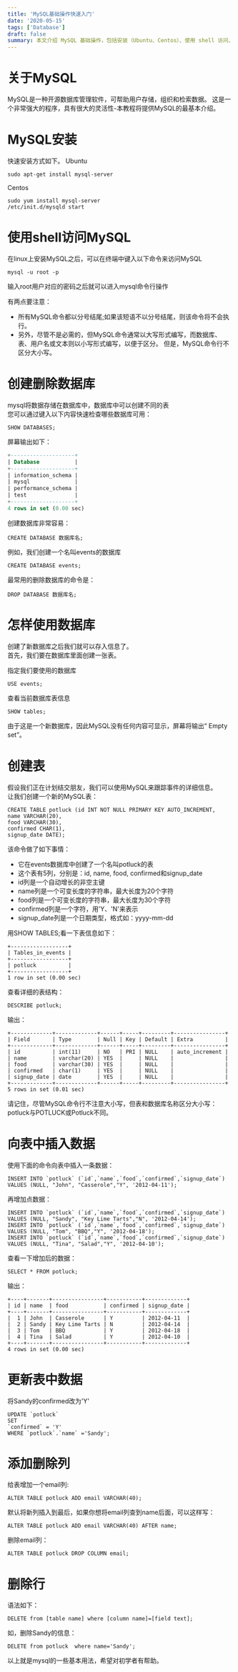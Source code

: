 ```yaml
---
title: 'MySQL基础操作快速入门'
date: '2020-05-15'
tags: ['Database']
draft: false
summary: 本文介绍 MySQL 基础操作，包括安装（Ubuntu、Centos）、使用 shell 访问、创建删除数据库（创建如“events”，删除命令）、使用数据库（先指定再查看表）、创建表（如“potluck”表结构）、插入数据、更新数据（改“Sandy”确认状态）、添加删除列、删除行等基本用法，对初学者有帮助。 
---
```


# 关于MySQL
MySQL是一种开源数据库管理软件，可帮助用户存储，组织和检索数据。
这是一个非常强大的程序，具有很大的灵活性-本教程将提供MySQL的最基本介绍。
# MySQL安装
快速安装方式如下。
Ubuntu
```text
sudo apt-get install mysql-server
```
Centos
```text
sudo yum install mysql-server
/etc/init.d/mysqld start
```
# 使用shell访问MySQL
在linux上安装MySQL之后，可以在终端中键入以下命令来访问MySQL
```text
mysql -u root -p
```
输入root用户对应的密码之后就可以进入mysql命令行操作

有两点要注意：
* 所有MySQL命令都以分号结尾;如果该短语不以分号结尾，则该命令将不会执行。
* 另外，尽管不是必需的，但MySQL命令通常以大写形式编写，而数据库、表、用户名或文本则以小写形式编写，以便于区分。
  但是，MySQL命令行不区分大小写。
  
# 创建删除数据库
mysql将数据存储在数据库中，数据库中可以创建不同的表  
您可以通过键入以下内容快速检查哪些数据库可用：
```text
SHOW DATABASES;
```
屏幕输出如下：
```sql
+--------------------+
| Database           |
+--------------------+
| information_schema |
| mysql              |
| performance_schema |
| test               |
+--------------------+
4 rows in set (0.00 sec)
```
创建数据库非常容易：
```mysql
CREATE DATABASE 数据库名;
```
例如，我们创建一个名叫events的数据库
```mysql
CREATE DATABASE events;
```
最常用的删除数据库的命令是：
```mysql
DROP DATABASE 数据库名;
```
# 怎样使用数据库
创建了新数据库之后我们就可以存入信息了。  
首先，我们要在数据库里面创建一张表。
  
指定我们要使用的数据库
```mysql
USE events;
```
查看当前数据库表信息
```mysql
SHOW tables; 
```
由于这是一个新数据库，因此MySQL没有任何内容可显示，屏幕将输出“ Empty set”。

# 创建表
假设我们正在计划结交朋友，我们可以使用MySQL来跟踪事件的详细信息。  
让我们创建一个新的MySQL表：
```mysql
CREATE TABLE potluck (id INT NOT NULL PRIMARY KEY AUTO_INCREMENT, 
name VARCHAR(20),
food VARCHAR(30),
confirmed CHAR(1), 
signup_date DATE);
```
该命令做了如下事情：
* 它在events数据库中创建了一个名叫potluck的表
* 这个表有5列，分别是：id, name, food, confirmed和signup_date
* id列是一个自动增长的非空主键
* name列是一个可变长度的字符串，最大长度为20个字符
* food列是一个可变长度的字符串，最大长度为30个字符
* confirmed列是一个字符，用'Y、'N'来表示
* signup_date列是一个日期类型，格式如：yyyy-mm-dd

用SHOW TABLES;看一下表信息如下：
```text
+------------------+
| Tables_in_events |
+------------------+
| potluck          |
+------------------+
1 row in set (0.00 sec)
```
查看详细的表结构：
```mysql
DESCRIBE potluck;
```
输出：
```text
+-------------+-------------+------+-----+---------+----------------+
| Field       | Type        | Null | Key | Default | Extra          |
+-------------+-------------+------+-----+---------+----------------+
| id          | int(11)     | NO   | PRI | NULL    | auto_increment |
| name        | varchar(20) | YES  |     | NULL    |                |
| food        | varchar(30) | YES  |     | NULL    |                |
| confirmed   | char(1)     | YES  |     | NULL    |                |
| signup_date | date        | YES  |     | NULL    |                |
+-------------+-------------+------+-----+---------+----------------+
5 rows in set (0.01 sec)
```
请记住，尽管MySQL命令行不注意大小写，但表和数据库名称区分大小写：potluck与POTLUCK或Potluck不同。

# 向表中插入数据
使用下面的命令向表中插入一条数据：
```mysql
INSERT INTO `potluck` (`id`,`name`,`food`,`confirmed`,`signup_date`) VALUES (NULL, "John", "Casserole","Y", '2012-04-11');
```
再增加点数据：
```mysql
INSERT INTO `potluck` (`id`,`name`,`food`,`confirmed`,`signup_date`) VALUES (NULL, "Sandy", "Key Lime Tarts","N", '2012-04-14');
INSERT INTO `potluck` (`id`,`name`,`food`,`confirmed`,`signup_date`) VALUES (NULL, "Tom", "BBQ","Y", '2012-04-18');
INSERT INTO `potluck` (`id`,`name`,`food`,`confirmed`,`signup_date`) VALUES (NULL, "Tina", "Salad","Y", '2012-04-10'); 
```
查看一下增加后的数据：
```mysql
SELECT * FROM potluck;
```
输出：
```text
+----+-------+----------------+-----------+-------------+
| id | name  | food           | confirmed | signup_date |
+----+-------+----------------+-----------+-------------+
|  1 | John  | Casserole      | Y         | 2012-04-11  |
|  2 | Sandy | Key Lime Tarts | N         | 2012-04-14  |
|  3 | Tom   | BBQ            | Y         | 2012-04-18  |
|  4 | Tina  | Salad          | Y         | 2012-04-10  |
+----+-------+----------------+-----------+-------------+
4 rows in set (0.00 sec)
```

# 更新表中数据
将Sandy的confirmed改为'Y'
```mysql
UPDATE `potluck` 
SET 
`confirmed` = 'Y' 
WHERE `potluck`.`name` ='Sandy';
```

# 添加删除列
给表增加一个email列:
```mysql
ALTER TABLE potluck ADD email VARCHAR(40);
```
默认将新列插入到最后，如果你想将email列查到name后面，可以这样写：
```mysql
ALTER TABLE potluck ADD email VARCHAR(40) AFTER name; 
```
删除email列：
```mysql
ALTER TABLE potluck DROP COLUMN email;
```

# 删除行
语法如下：
```mysql
DELETE from [table name] where [column name]=[field text];
```
如，删除Sandy的信息：
```mysql
DELETE from potluck  where name='Sandy';
```

以上就是mysql的一些基本用法，希望对初学者有帮助。